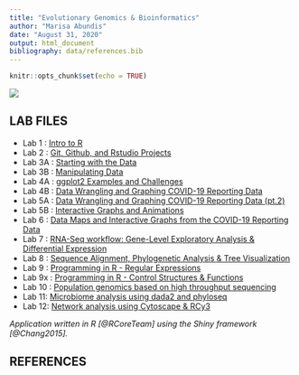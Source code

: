 ```yaml
---
title: "Evolutionary Genomics & Bioinformatics"
author: "Marisa Abundis"
date: "August 31, 2020"
output: html_document
bibliography: data/references.bib
---
```


```r
knitr::opts_chunk$set(echo = TRUE)
```
![](images/bunnyPortraitIcon.png)

## **LAB FILES**


* Lab 1 : [Intro to R](labs/lab1_marisaabundis.html)
* Lab 2 : [Git, Github, and Rstudio Projects](labs/lab2_MarisaAbundis.html)
* Lab 3A : [Starting with the Data](lab3A.html)
* Lab 3B : [Manipulating Data](lab3B.html)
* Lab 4A : [ggplot2 Examples and Challenges](lab4A.html)
* Lab 4B : [Data Wrangling and Graphing COVID-19 Reporting Data](lab4B.html)
* Lab 5A : [Data Wrangling and Graphing COVID-19 Reporting Data (pt.2)](lab5.html)
* Lab 5B : [Interactive Graphs and Animations](lab5B.html)
* Lab 6 : [Data Maps and Interactive Graphs from the COVID-19 Reporting Data](lab6.html)
* Lab 7 : [RNA-Seq workflow: Gene-Level Exploratory Analysis & Differential Expression](Lab7.html)
* Lab 8 : [Sequence Alignment, Phylogenetic Analysis & Tree Visualization](Lab8.html)
* Lab 9 : [Programming in R - Regular Expressions](lab9.html)
* Lab 9x : [Programming in R - Control Structures & Functions](lab9x.html)
* Lab 10 : [Population genomics based on high throughput sequencing](lab10.html)
* Lab 11: [Microbiome analysis using dada2 and phyloseq](lab11.html)
* Lab 12: [Network analysis using Cytoscape & RCy3](lab12.html)

*Application written in R [@RCoreTeam] using the Shiny framework [@Chang2015].*


## **REFERENCES**
